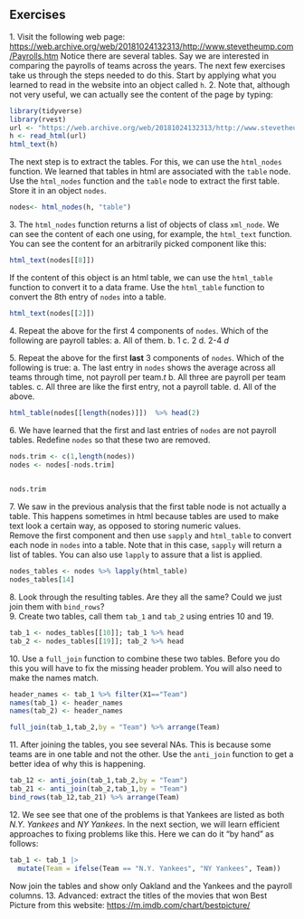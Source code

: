 ## Exercises 
1\. Visit the following web page: [https://web.archive.org/web/20181024132313/http://www.stevetheump.com/Payrolls.htm](https://web.archive.org/web/20181024132313/http://www.stevetheump.com/Payrolls.htm) 
Notice there are several tables. Say we are interested in comparing the payrolls of teams across the years. The next few exercises take us through the steps needed to do this. 
Start by applying what you learned to read in the website into an object called `h`. 
2\. Note that, although not very useful, we can actually see the content of the page by typing: 
```{r, eval = FALSE} 
library(tidyverse)
library(rvest)
url <- "https://web.archive.org/web/20181024132313/http://www.stevetheump.com/Payrolls.htm"
h <- read_html(url)
html_text(h) 
``` 
The next step is to extract the tables. For this, we can use the `html_nodes` function. We learned that tables in html are associated with the `table` node.  Use the `html_nodes` function and the `table` node to extract the first table. Store it in an object `nodes`. 

```{r, eval = FALSE} 
nodes<- html_nodes(h, "table")
```
3\. The `html_nodes` function returns a list of objects of class `xml_node`. We can see the content of each one using, for example, the `html_text` function. You can see the content for an arbitrarily picked component like this: 
```{r, eval = FALSE} 
html_text(nodes[[8]]) 
``` 
If the content of this object is an html table, we can use the `html_table` function to convert it to a data frame. Use the `html_table` function to convert the 8th entry of `nodes` into a table.
```{r}
html_text(nodes[[2]]) 


```

4\. Repeat the above for the first 4 components of `nodes`. Which of the following are payroll tables: 
a. All of them. 
b. 1 
c. 2 
d. 2-4 $d$

5\. Repeat the above for the first __last__ 3 components of `nodes`. Which of the following is true: 
a. The last entry in `nodes` shows the average across all teams through time, not payroll per team.$t$ 
b. All three are payroll per team tables. 
c. All three are like the first entry, not a payroll table. 
d. All of the above. 

```{r}
html_table(nodes[[length(nodes)]])  %>% head(2)
```

6\. We have learned that the first and last entries of `nodes` are not payroll tables. Redefine `nodes` so that these two are removed. 
```{r}

nods.trim <- c(1,length(nodes))
nodes <- nodes[-nods.trim]
 

nods.trim

```

7\. We saw in the previous analysis that the first table node is not actually a table. This happens sometimes in html because tables are used to make text look a certain way, as opposed to storing numeric values.  
Remove the first component and then use `sapply` and `html_table` to convert each node in `nodes` into a table. Note that in this case, `sapply` will return a list of tables. You can also use `lapply` to assure that a list is applied.
```{r}

nodes_tables <- nodes %>% lapply(html_table)
nodes_tables[14]
```

8\. Look through the resulting tables. Are they all the same? Could we just join them with `bind_rows`?  
9\. Create two tables, call them `tab_1` and `tab_2` using entries 10 and 19. 
```{r}
tab_1 <- nodes_tables[[10]]; tab_1 %>% head
tab_2 <- nodes_tables[[19]]; tab_2 %>% head
```

10\. Use a `full_join` function to combine these two tables. Before you do this you will have to fix the missing header problem. You will also need to make the names match. 
```{r}
header_names <- tab_1 %>% filter(X1=="Team")
names(tab_1) <- header_names
names(tab_2) <- header_names

full_join(tab_1,tab_2,by = "Team") %>% arrange(Team)

```


11\. After joining the tables, you see several NAs. This is because some teams are in one table and not the other. Use the `anti_join` function to get a better idea of why this is happening.
```{r}
tab_12 <- anti_join(tab_1,tab_2,by = "Team")
tab_21 <- anti_join(tab_2,tab_1,by = "Team")
bind_rows(tab_12,tab_21) %>% arrange(Team)
```

12\. We see see that one of the problems is that Yankees are listed as both _N.Y. Yankees_ and _NY Yankees_. In the next section, we will learn efficient approaches to fixing problems like this. Here we can do it "by hand" as follows: 
```{r, eval=FALSE} 
tab_1 <- tab_1 |> 
  mutate(Team = ifelse(Team == "N.Y. Yankees", "NY Yankees", Team)) 
``` 
Now join the tables and show only Oakland and the Yankees and the payroll columns. 
13\. Advanced: extract the titles of the movies that won Best Picture from this website: [https://m.imdb.com/chart/bestpicture/](https://m.imdb.com/chart/bestpicture/) 

 
